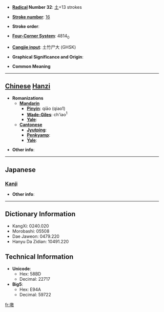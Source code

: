 * '''[[Wiktionary:Chinese radical index| Radical]] Number 32''': [[Wiktionary:Chinese radical index 土|土]]+13 strokes

* '''[[Wiktionary:Chinese total strokes index|Stroke number]]''': [[Wiktionary:Chinese total strokes index 16|16]]

* '''Stroke order''': 

* '''[[Wiktionary:Chinese four corner index|Four-Corner System]]''': 4814<sub>0</sub>

* '''[[Wiktionary:Chinese Cangjie index|Cangjie input]]''': 土竹尸大 (GHSK)

* '''Graphical Significance and Origin''': 

* '''Common Meaning'''

----

== [[Chinese]] [[Hanzi]] ==

* '''Romanizations'''
** '''[[Mandarin]]'''
*** '''[[Pinyin]]''': qiāo (qiao1)
*** '''[[Wade-Giles]]''': ch'iao<sup>1</sup>
*** '''[[Yale]]''': 
** '''[[Cantonese]]'''
*** '''[[Jyutping]]''':
*** '''[[Penkyamp]]''': 
*** '''[[Yale]]''': 

* '''Other info''': 

----

==Japanese==
===[[Kanji]]===
{{kanji|on readings=[[こう]] (kō), [[きょう]] (kyō)|kun readings=[[すてる]] (suteru)}}

* '''Other info''':  

----

== Dictionary Information ==

* KangXi: 0240.020
* Morobashi: 05508
* Dae Jaweon: 0479.220
* Hanyu Da Zidian: 10491.220

== Technical Information ==

* '''Unicode''':
** Hex: 58BD
** Decimal: 22717
* '''Big5''':
** Hex: E94A
** Decimal: 59722

[[fr:墽]]